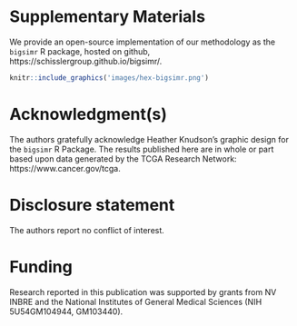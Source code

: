 # Supplementary Materials {.unnumbered #misc}

We provide an open-source implementation of our methodology as the `bigsimr` R package, hosted on github, https://schisslergroup.github.io/bigsimr/.

```r
knitr::include_graphics('images/hex-bigsimr.png')
```

# Acknowledgment(s) {.unnumbered #acknowledgments}

The authors gratefully acknowledge Heather Knudson's graphic design for the `bigsimr` R Package.
The results published here are in whole or part based upon data generated by the TCGA Research Network: https://www.cancer.gov/tcga.

# Disclosure statement {.unnumbered #coi}

The authors report no conflict of interest.

# Funding {.unnumbered #funding}

Research reported in this publication was supported by grants from NV INBRE and the National Institutes of General Medical Sciences (NIH 5U54GM104944, GM103440).

<!-- 

Nomenclature/Notation

```r
all_dists <- list(
  list(dist = "beta", shape1, shape2),
  list(dist = "binom", size, prob),
  list(dist = "cauchy", location, scale),
  list(dist = "chisq", df),
  list(dist = "exp", rate),
  list(dist = "f", df1, df2),
  list(dist = "gamma", shape, rate),
  list(dist = "geom", prob),
  list(dist = "hyper", m, n, k),
  list(dist = "logis", location, scale),
  list(dist = "lnorm", meanlog, sdlog),
  list(dist = "nbinom", size, prob),
  list(dist = "norm", mean, sd),
  list(dist = "pois", lambda),
  list(dist = "t", df),
  list(dist = "unif", min, max),
  list(dist = "weibull", shape, scale),
  list(dist = "wilcox", m, n),
  list(dist = "signrank", n)
)
```

your comment -->
